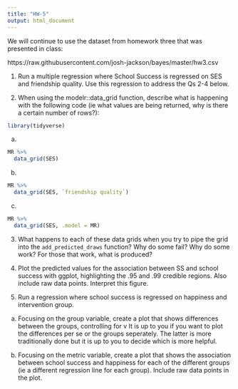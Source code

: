 ```yaml
---
title: "HW-5"
output: html_document
---
```


We will continue to use the dataset from homework three that was presented in class:

https://raw.githubusercontent.com/josh-jackson/bayes/master/hw3.csv


1. Run a multiple regression where School Success is regressed on SES and friendship quality. Use this regression to address the Qs 2-4 below. 

2. When using the modelr::data_grid function, describe what is happening with the following code (ie what values are being returned, why is there a certain number of rows?):

```r
library(tidyverse)
```


a. 
```r
MR %>% 
  data_grid(SES)
```

b.
```r
MR %>% 
  data_grid(SES, `friendship quality`)
```

c. 
```r
MR %>% 
  data_grid(SES, .model = MR)
```


3. What happens to each of these data grids when you try to pipe the grid into the `add_predicted_draws` function? Why do some fail? Why do some work? For those that work, what is produced? 


4. Plot the predicted values for the association between SS and school success with ggplot, highlighting the .95 and .99 credible regions. Also include raw data points. Interpret this figure. 

5. Run a regression where school success is regressed on happiness and intervention group. 

a. Focusing on the group variable, create a plot that shows differences between the groups, controlling for v It is up to you if you want to plot the differences per se or the groups seperately. The latter is more traditionally done but it is up to you to decide which is more helpful.   

b. Focusing on the metric variable, create a plot that shows the association between school success and happiness for each of the different groups (ie a different regression line for each group). Include raw data points in the plot.  

